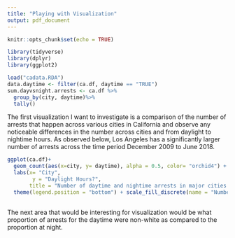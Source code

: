 ```yaml
---
title: "Playing with Visualization"
output: pdf_document
---
```


```r
knitr::opts_chunk$set(echo = TRUE)
```

```r
library(tidyverse)
library(dplyr)
library(ggplot2)

```

```r
load("cadata.RDA")
data.daytime <- filter(ca.df, daytime == "TRUE")
sum.dayvsnight.arrests <- ca.df %>% 
  group_by(city, daytime)%>% 
  tally()


```

The first visualization I want to investigate is a comparison of the number of arrests that happen across various cities in California and observe any noticeable differences in the number across cities and from daylight to nightime hours. As observed below, Los Angeles has a significantly larger number of arrests across the time period December 2009 to June 2018. 

```r
ggplot(ca.df)+
  geom_count(aes(x=city, y= daytime), alpha = 0.5, color= "orchid4") + scale_size_area(max_size = 20)+
  labs(x= "City",
        y = "Daylight Hours?",
       title = "Number of daytime and nightime arrests in major cities in California")+
  theme(legend.position = "bottom") + scale_fill_discrete(name = "Number of Arrests")
  
```

The next area that would be interesting for visualization would be what proportion of arrests for the daytime were non-white as compared to the proportion at night. 

```r

```

